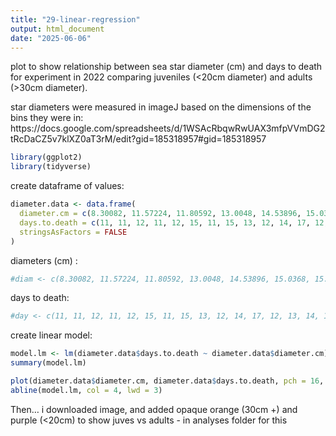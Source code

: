 ```yaml
---
title: "29-linear-regression"
output: html_document
date: "2025-06-06"
---
```


plot to show relationship between sea star diameter (cm) and days to death for experiment in 2022 comparing juveniles (<20cm diameter) and adults (>30cm diameter). 

star diameters were measured in imageJ based on the dimensions of the bins they were in: https://docs.google.com/spreadsheets/d/1WSAcRbqwRwUAX3mfpVVmDG2tRcDaCZ5v7klXZ0aT3rM/edit?gid=185318957#gid=185318957 

```r
library(ggplot2)
library(tidyverse)
```


create dataframe of values: 
```r
diameter.data <- data.frame(
  diameter.cm = c(8.30082, 11.57224, 11.80592, 13.0048, 14.53896, 15.0368, 15.84452, 16.5608, 16.70304, 16.70812, 30.494, 34.01, 34.3, 35.35, 38.17, 38.84, 45.978, 50.706, 51.582),
  days.to.death = c(11, 11, 12, 11, 12, 15, 11, 15, 13, 12, 14, 17, 12, 13, 14, 14, 13, 14, 16),
  stringsAsFactors = FALSE
)

```



diameters (cm) :
```r
#diam <- c(8.30082, 11.57224, 11.80592, 13.0048, 14.53896, 15.0368, 15.84452, 16.5608, 16.70304, 16.70812, 30.494, 34.01, 34.3, 35.35, 38.17, 38.84, 45.978, 50.706, 51.582)
```

days to death:
```r
#day <- c(11, 11, 12, 11, 12, 15, 11, 15, 13, 12, 14, 17, 12, 13, 14, 14, 13, 14, 16)
```


create linear model:
```r
model.lm <- lm(diameter.data$days.to.death ~ diameter.data$diameter.cm)
summary(model.lm)
```

```r
plot(diameter.data$diameter.cm, diameter.data$days.to.death, pch = 16, cex = 1.3, xlab = "Sea Star Diameter (cm)", ylab = "Days to Death")
abline(model.lm, col = 4, lwd = 3)
```


Then... i downloaded image, and added opaque orange (30cm +) and purple (<20cm) to show juves vs adults - in analyses folder for this 



